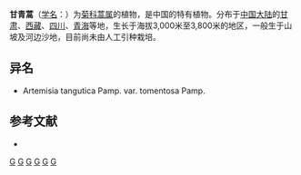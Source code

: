 {{Speciesbox
| taxon = Artemisia tangutica
| binomial_authority = Pamp.
| subdivision_ranks =[[变种|变种]]
| subdivision =
* 甘青蒿 ''A. t.'' var. ''tangutica''
* [[绒毛甘青蒿|绒毛甘青蒿]] ''A. t.'' var. ''tomentosa''
}}

'''甘青蒿'''（[[学名|学名]]：{{lang|la|''Artemisia tangutica''}}）为[[菊科|菊科]][[蒿属|蒿属]]的植物，是中国的特有植物。分布于[[中国大陆|中国大陆]]的[[甘肃|甘肃]]、[[西藏|西藏]]、[[四川|四川]]、[[青海|青海]]等地，生长于海拔3,000米至3,800米的地区，一般生于山坡及河边沙地，目前尚未由人工引种栽培。

== 异名 ==
* Artemisia tangutica Pamp. var. tomentosa Pamp.

== 参考文献 ==
<div class="references-small">
* {{cite web| url =http://www.bioinfo.cn/db05/KmzwSpecies.php?action=view&id=3241| title =甘青蒿（原变种）| work =《中国高等植物数据库全库》| publisher =中国科学院微生物研究所| author =昆明植物研究所| accessdate =2009-02-24| deadurl =yes| archiveurl =https://web.archive.org/web/20160305043618/http://www.bioinfo.cn/db05/KmzwSpecies.php?action=view&id=3241| archivedate =2016-03-05}}
</div>
{{Taxonbar|from=Q15226453}}

[[Category:蒿属|G]]
[[Category:中国特有植物|G]]
[[Category:甘肃植物|G]]
[[Category:西藏植物|G]]
[[Category:四川植物|G]]
[[Category:青海植物|G]]